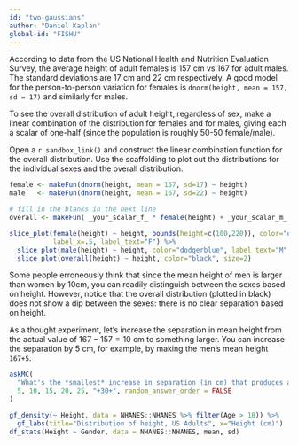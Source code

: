```yaml
---
id: "two-gaussians"
author: "Daniel Kaplan"
global-id: "FISHU"
---
```


According to data from the US National Health and Nutrition Evaluation Survey, the average height of adult females is 157 cm vs 167 for adult males. The standard deviations are 17 cm and 22 cm respectively. A good model for the person-to-person variation for females is `dnorm(height, mean = 157, sd = 17)` and similarly for males.

To see the overall distribution of adult height, regardless of sex, make a linear combination of the distribution for females and for males, giving each a scalar of one-half (since the population is roughly 50-50 female/male).

Open a `r sandbox_link()` and construct the linear combination function for the overall distribution. Use the scaffolding to plot out the distributions for the individual sexes and the overall distribution.

```r
female <- makeFun(dnorm(height, mean = 157, sd=17) ~ height)
male   <- makeFun(dnorm(height, mean = 167, sd=22) ~ height)

# fill in the blanks in the next line
overall <- makeFun( _your_scalar_f_ * female(height) + _your_scalar_m_ * male(height) ~ height)

slice_plot(female(height) ~ height, bounds(height=c(100,220)), color="orange3",
           label_x=.5, label_text="F") %>%
  slice_plot(male(height) ~ height, color="dodgerblue", label_text="M", label_x=.8) %>%
  slice_plot(overall(height) ~ height, color="black", size=2)

```

<!--
overall <- makeFun(female(height)/2 + male(height)/2 ~ height)
-->


Some people erroneously think that since the mean height of men is larger than women by 10cm, you can readily distinguish between the sexes based on height. However, notice that the overall distribution (plotted in black) does not show a dip between the sexes: there is no clear separation based on height. 

As a thought experiment, let's increase the separation in mean height from the actual value of $167-157=10$ cm to something larger. You can increase the separation by 5 cm, for example, by making the men's mean height `167+5`.

```r
askMC(
  "What's the *smallest* increase in separation (in cm) that produces a barely visible dip between the sexes in the overall height distribution?",
  5, 10, 15, 20, 25, "+30+", random_answer_order = FALSE 
)
```

```r
gf_density(~ Height, data = NHANES::NHANES %>% filter(Age > 18)) %>%
  gf_labs(title="Distribution of height, US Adults", x="Height (cm)")
df_stats(Height ~ Gender, data = NHANES::NHANES, mean, sd)
```

